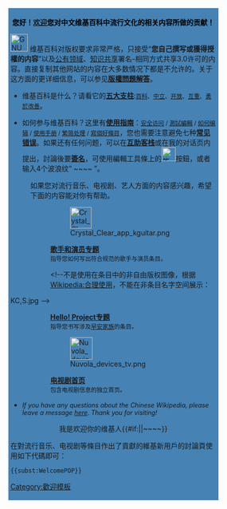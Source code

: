 <div style="width: 82%; margin: 0.2em 0; padding: 0.3em 0.3em; background: #4682b4 ;" ><center><big><font color = "black">'''{{PAGENAME}}</big>您好！[[Wikipedia:欢迎|欢迎]]您对中文维基百科中流行文化的相关内容所做的贡献！'''</font></center>



[[File:Nuvola apps emacs.png|35px|left|GNU]]
维基百科对版权要求非常严格，只接受“'''您自己撰写或獲得授權的内容'''”以及[[公有领域]]、[[知识共享]]署名-相同方式共享3.0许可的内容。直接复制其他网站的内容在大多数情况下都是不允许的。关于这方面的更详细信息，可以参见'''[[Wikipedia:版权常见问题解答|版權問題解答]]'''。<br/>

*维基百科是什么？请看它的'''[[Wikipedia:五大支柱|五大支柱]]''':<small>[[Wikipedia:不适合维基百科的文章|百科]]、[[Wikipedia:中性的观点|中立]]、[[Wikipedia:简明版权信息|开放]]、[[Wikipedia:文明|互重]]、[[Wikipedia:忽略所有规则|勇於改善]]</small>。

*如何参与维基百科？这里有'''[[Wikipedia:使用指南|使用指南]]'''：<small>[[WP:VISIT|安全访问]] / [[Wikipedia:沙盒|測試編輯]] / [[Wikipedia:如何编辑页面|如何编辑]] / [[Help:目录|使用手册]] / [[Help:中文维基百科的繁简处理|繁简处理]] / [[Wikipedia:如何写出非常好的条目|寫個好條目]]</small>，您也需要注意避免七种[[Wikipedia:避免常见错误|'''常见错误''']]。如果还有任何问题，可以在'''[[Wikipedia:互助客栈|互助客栈]]'''或在我的对话页内提出，討論後要[[Wikipedia:在讨论页上签名|'''簽名''']]，可使用編輯工具條上的[[File:Vector toolbar signature button.png|28px|签名]]按鈕，或者输入4个波浪纹“ <nowiki>~~~~</nowiki> ”。

:如果您对流行音乐、电视剧、艺人方面的内容感兴趣，希望下面的内容能对你有帮助。

::[[File:Crystal Clear app kguitar.png|left|43px]]
::'''[[维基百科:歌手和演员专题|歌手和演员专题]]'''<br/><small>指导您如何写出符合规范的歌手与演员条目。</small>

::<!--不是使用在条目中的非自由版权图像，根据[[Wikipedia:合理使用]]，不能在非条目名字空间展示：
KC,S.jpg
-->
::'''[[维基百科:Hello! Project专题|Hello! Project专题]]'''<br/><small>指导您书写涉及[[早安家族]]的条目。</small>

::[[File:Nuvola devices tv.png|45px|left]]
::'''[[Portal:电视剧|电视剧首页]]'''<br/><small>包含电视剧信息的独立首页。</small>

*<div lang="en" style="font-style: italic; font-size: 90%;">If you have any questions about the Chinese Wikipedia, please leave a message [[Wikipedia talk:Guestbook for non-Chinese-speakers|''here'']]. Thank you for visiting! </div>

<center>我是欢迎你的维基人{{#if:{{{sign|}}}|{{{sign}}}|~~<includeonly></includeonly>~~}}</center>

<noinclude>
在對流行音乐、电视剧等條目作出了貢獻的維基新用戶的討論頁使用如下代碼即可：

 <pre>{{subst:WelcomePOP}}</pre>

[[Category:歡迎模板]]</noinclude>